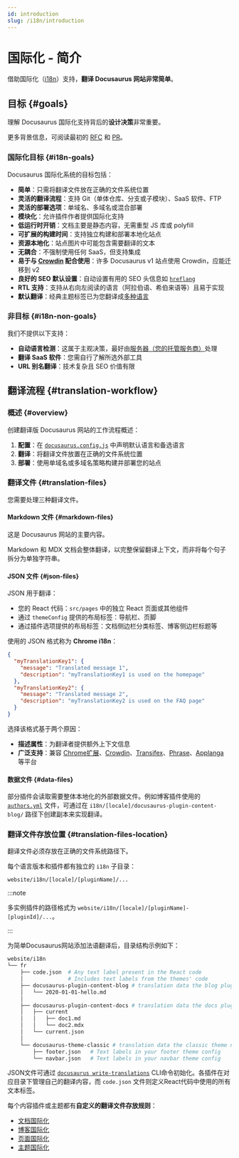 ```yaml
---
id: introduction
slug: /i18n/introduction
---
```


# 国际化 - 简介

借助国际化（[i18n](https://en.wikipedia.org/wiki/Internationalization_and_localization)）支持，**翻译 Docusaurus 网站非常简单**。

## 目标 {#goals}

理解 Docusaurus 国际化支持背后的**设计决策**非常重要。

更多背景信息，可阅读最初的 [RFC](https://github.com/facebook/docusaurus/issues/3317) 和 [PR](https://github.com/facebook/docusaurus/pull/3325)。

### 国际化目标 {#i18n-goals}

Docusaurus 国际化系统的目标包括：

- **简单**：只需将翻译文件放在正确的文件系统位置
- **灵活的翻译流程**：支持 Git（单体仓库、分支或子模块）、SaaS 软件、FTP
- **灵活的部署选项**：单域名、多域名或混合部署
- **模块化**：允许插件作者提供国际化支持
- **低运行时开销**：文档主要是静态内容，无需重型 JS 库或 polyfill
- **可扩展的构建时间**：支持独立构建和部署本地化站点
- **资源本地化**：站点图片中可能包含需要翻译的文本
- **无耦合**：不强制使用任何 SaaS，但支持集成
- **易于与 [Crowdin](https://crowdin.com/) 配合使用**：许多 Docusaurus v1 站点使用 Crowdin，应能迁移到 v2
- **良好的 SEO 默认设置**：自动设置有用的 SEO 头信息如 [`hreflang`](https://developers.google.com/search/docs/advanced/crawling/localized-versions)
- **RTL 支持**：支持从右向左阅读的语言（阿拉伯语、希伯来语等）且易于实现
- **默认翻译**：经典主题标签已为您翻译成[多种语言](https://github.com/facebook/docusaurus/tree/main/packages/docusaurus-theme-translations/locales)

### 非目标 {#i18n-non-goals}

我们不提供以下支持：

- **自动语言检测**：这属于主观决策，最好由[服务器（您的托管服务商）](../deployment.mdx)处理
- **翻译 SaaS 软件**：您需自行了解所选外部工具
- **URL 别名翻译**：技术复杂且 SEO 价值有限

## 翻译流程 {#translation-workflow}

### 概述 {#overview}

创建翻译版 Docusaurus 网站的工作流程概述：

1. **配置**：在 [`docusaurus.config.js`](../api/docusaurus.config.js.mdx#i18n) 中声明默认语言和备选语言
2. **翻译**：将翻译文件放置在正确的文件系统位置
3. **部署**：使用单域名或多域名策略构建并部署您的站点

### 翻译文件 {#translation-files}

您需要处理三种翻译文件。

#### Markdown 文件 {#markdown-files}

这是 Docusaurus 网站的主要内容。

Markdown 和 MDX 文档会整体翻译，以完整保留翻译上下文，而非将每个句子拆分为单独字符串。

#### JSON 文件 {#json-files}

JSON 用于翻译：

- 您的 React 代码：`src/pages` 中的独立 React 页面或其他组件
- 通过 `themeConfig` 提供的布局标签：导航栏、页脚
- 通过插件选项提供的布局标签：文档侧边栏分类标签、博客侧边栏标题等

使用的 JSON 格式称为 **Chrome i18n**：

```json
{
  "myTranslationKey1": {
    "message": "Translated message 1",
    "description": "myTranslationKey1 is used on the homepage"
  },
  "myTranslationKey2": {
    "message": "Translated message 2",
    "description": "myTranslationKey2 is used on the FAQ page"
  }
}
```

选择该格式基于两个原因：

- **描述属性**：为翻译者提供额外上下文信息
- **广泛支持**：兼容 [Chrome扩展](https://developer.chrome.com/docs/extensions/mv2/i18n-messages/)、[Crowdin](https://support.crowdin.com/file-formats/chrome-json/)、[Transifex](https://docs.transifex.com/formats/chrome-json)、[Phrase](https://help.phrase.com/help/chrome-json-messages)、[Applanga](https://www.applanga.com/docs/formats/chrome_i18n_json) 等平台

#### 数据文件 {#data-files}

部分插件会读取需要整体本地化的外部数据文件。例如博客插件使用的 [`authors.yml`](../blog.mdx#global-authors) 文件，可通过在 `i18n/[locale]/docusaurus-plugin-content-blog/` 路径下创建副本来实现翻译。

### 翻译文件存放位置 {#translation-files-location}

翻译文件必须存放在正确的文件系统路径下。

每个语言版本和插件都有独立的 `i18n` 子目录：

```
website/i18n/[locale]/[pluginName]/...
```

:::note

多实例插件的路径格式为 `website/i18n/[locale]/[pluginName]-[pluginId]/...`。

:::

为简单Docusaurus网站添加法语翻译后，目录结构示例如下：

```bash
website/i18n
└── fr
    ├── code.json  # Any text label present in the React code
    │              # Includes text labels from the themes' code
    ├── docusaurus-plugin-content-blog # translation data the blog plugin needs
    │   └── 2020-01-01-hello.md
    │
    ├── docusaurus-plugin-content-docs # translation data the docs plugin needs
    │   ├── current
    │   │   ├── doc1.md
    │   │   └── doc2.mdx
    │   └── current.json
    │
    └── docusaurus-theme-classic # translation data the classic theme needs
        ├── footer.json   # Text labels in your footer theme config
        └── navbar.json   # Text labels in your navbar theme config
```

JSON文件可通过 [`docusaurus write-translations`](../cli.mdx#docusaurus-write-translations-sitedir) CLI命令初始化。各插件在对应目录下管理自己的翻译内容，而 `code.json` 文件则定义React代码中使用的所有文本标签。

每个内容插件或主题都有**自定义的翻译文件存放规则**：

- [文档国际化](../api/plugins/plugin-content-docs.mdx#i18n)
- [博客国际化](../api/plugins/plugin-content-blog.mdx#i18n)
- [页面国际化](../api/plugins/plugin-content-pages.mdx#i18n)
- [主题国际化](../api/themes/theme-configuration.mdx#i18n)